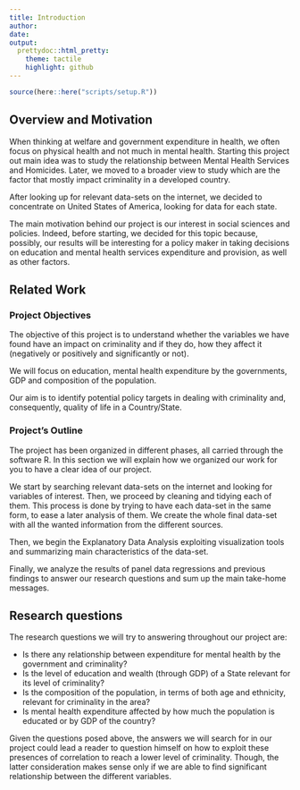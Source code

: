 ```yaml
---
title: Introduction
author: 
date: 
output:
  prettydoc::html_pretty:
    theme: tactile
    highlight: github
---
```


```r
source(here::here("scripts/setup.R"))
```


## Overview and Motivation

When thinking at welfare and government expenditure in health, we often focus on physical health and not much in mental health. Starting this project out main idea was to study the relationship between Mental Health Services and Homicides. Later, we moved to a broader view to study which are the factor that mostly impact criminality in a developed country. 

After looking up for relevant data-sets on the internet, we decided to concentrate on United States of America, looking for data for each state.

The main motivation behind our project is our interest in social sciences and policies. Indeed, before starting, we decided for this topic because, possibly, our results will be interesting for a policy maker in taking decisions on education and mental health services expenditure and provision, as well as other factors.

## Related Work

### Project Objectives

The objective of this project is to understand whether the variables we have found have an impact on criminality and if they do, how they affect it (negatively or positively and significantly or not). 

We will focus on education, mental health expenditure by the governments, GDP and composition of the population.

Our aim is to identify potential policy targets in dealing with criminality and, consequently, quality of life in a Country/State. 

### Project's Outline
The project has been organized in different phases, all carried through the software R. 
In this section we will explain how we organized our work for you to have a clear idea of our project. 

We start by searching relevant data-sets on the internet and looking for variables of interest. Then, we proceed by cleaning and tidying each of them. This process is done by trying to have each data-set in the same form, to ease a later analysis of them. 
We create the whole final data-set with all the wanted information from the different sources. 

Then, we begin the Explanatory Data Analysis exploiting visualization tools and summarizing main characteristics of the data-set.

Finally, we analyze the results of panel data regressions and previous findings to answer our research questions and sum up the main take-home messages.

## Research questions

The research questions we will try to answering throughout our project are:

<ul>
  <li>Is there any relationship between expenditure      for mental health by the government and    criminality?</li>
  <li>Is the level of education and wealth (through GDP) of a State relevant for its level of criminality?</li>
  <li> Is the composition of the population, in terms of both age and ethnicity, relevant for criminality in the area? </li>
  <li>Is mental health expenditure affected by how much the population is educated or by GDP of the country? </li>
</ul>
Given the questions posed above, the answers we will search for in our project could lead a reader to question himself on how to exploit these presences of correlation to reach a lower level of criminality. Though, the latter consideration makes sense only if we are able to find significant relationship between the different variables. 